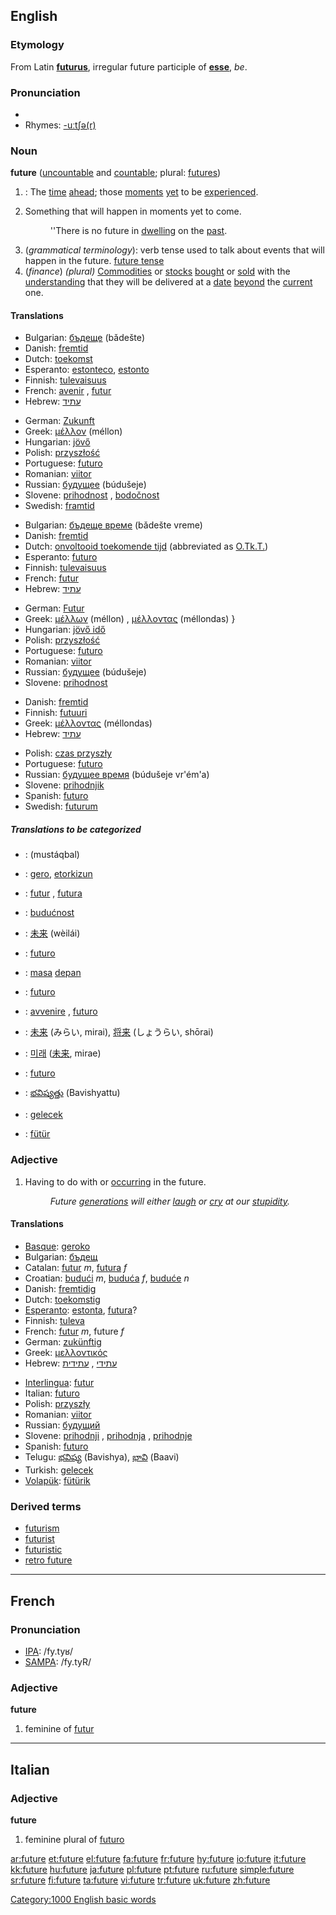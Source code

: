 ==English==
===Etymology===
From Latin '''[[futurus]]''', irregular future participle of '''[[esse]]''', ''be''.

===Pronunciation===
*{{audio|en-us-future.ogg|Audio (US)}}
*Rhymes: [[Rhymes:English:-uːtʃə(r)|-uːtʃə(r)]]

===Noun===
'''future''' ([[uncountable]] and [[countable]]; plural: [[futures]])

#{{time}}: The [[time]] [[ahead]]; those [[moment]]s [[yet]] to be [[experience]]d.
#Something that will happen in moments yet to come.
#:''There is no future in [[dwelling]] on the [[past]].
#(''grammatical terminology''): verb tense used to talk about events that will happen in the future. [[future tense]]
#(''finance'') ''(plural)'' [[commodities|Commodities]] or [[stocks]] [[bought]] or [[sold]] with the [[understanding]] that they will be delivered at a [[date]] [[beyond]] the [[current]] one.

====Translations====
{{trans-top|The time ahead}}
*Bulgarian: [[бъдеще]] (bǎdešte) {{n}}
*Danish: [[fremtid]] {{c}}
*Dutch: [[toekomst]] {{f}}
*Esperanto: [[estonteco]], [[estonto]]
*Finnish: [[tulevaisuus]]
*French: [[avenir]] {{m}}, [[futur]] {{m}}
*Hebrew: [[עתיד]] {{romanization of Hebrew|atíd}} {{m}}
{{trans-mid}}
*German: [[Zukunft]] {{f}}
*Greek: [[μέλλον]] (méllon) {{n}}
*Hungarian: [[jövő]]
*Polish: [[przyszłość]] {{f}}
*Portuguese: [[futuro]]
*Romanian: [[viitor]]
*Russian: [[будущее]] (búdušeje) {{n}}
*Slovene: [[prihodnost]] {{f}}, [[bodočnost]] {{f}}
*Swedish: [[framtid]] {{c}}
{{trans-bottom}}

{{trans-top|Something that will happen in moments yet to come}}
*Bulgarian: [[бъдеще време]] (bǎdešte vreme) {{n}}
*Danish: [[fremtid]] {{c}}
*Dutch: [[onvoltooid toekomende tijd]] {{m}} (abbreviated as [[O.Tk.T.]])
*Esperanto: [[futuro]]
*Finnish: [[tulevaisuus]]
*French: [[futur]] {{m}}
*Hebrew: [[עתיד]] {{romanization of Hebrew|atíd}} {{m}}
{{trans-mid}}
*German: [[Futur]] {{n}}
*Greek: [[μέλλων]] (méllon) {{m}}, [[μέλλοντας]] (méllondas) {{m}}}
*Hungarian: [[jövő idő]]
*Polish: [[przyszłość]] {{f}}
*Portuguese: [[futuro]]
*Romanian: [[viitor]]
*Russian: [[будущее]] (búdušeje) {{n}}
*Slovene: [[prihodnost]] {{f}}
{{trans-bottom}}

{{trans-top|verb tense}}
*Danish: [[fremtid]] {{c}}
*Finnish: [[futuuri]]
*Greek: [[μέλλοντας]] (méllondas) {{m}}
*Hebrew: [[עתיד]] {{romanization of Hebrew|atíd}} {{m}}
{{trans-mid}}
*Polish: [[czas przyszły]] {{m}}
*Portuguese: [[futuro]]
*Russian: [[будущее время]] (búdušeje vr'ém'a) {{n}}
*Slovene: [[prihodnjik]] {{m}}
*Spanish: [[futuro]] {{m}}
*Swedish: [[futurum]]
{{trans-bottom}}

=====Translations to be categorized=====
{{checktrans}}
{{trans-top|Translations to be categorized}}
*{{ttbc|Arabic}}: {{ARchar|[[مستقبل]]}} (mustáqbal) {{m}}
*{{ttbc|Basque}}: [[gero]], [[etorkizun]]
*{{ttbc|Catalan}}: [[futur]] {{m}}, [[futura]] {{f}}
*{{ttbc|Croatian}}: [[budućnost]] {{f}}
*{{ttbc|Chinese}}: [[未来]] (wèilái)
*{{ttbc|Ido}}: [[futuro]]
*{{ttbc|Indonesian}}: [[masa]] [[depan]]
*{{ttbc|Interlingua}}: [[futuro]]
*{{ttbc|Italian}}: [[avvenire]] {{m}}, [[futuro]] {{m}}
{{trans-mid}}
*{{ttbc|Japanese}}: [[未来]] (みらい, mirai), [[将来]] (しょうらい, shōrai)
*{{ttbc|Korean}}: [[미래]] ([[未来]], mirae)
*{{ttbc|Spanish}}: [[futuro]] {{m}}
*{{ttbc|Telugu}}: [[భవిష్యత్తు]] (Bavishyattu)
*{{ttbc|Turkish}}: [[gelecek]]
*{{ttbc|Volapük}}: [[fütür]]
{{trans-bottom}}

===Adjective===

# Having to do with or [[occur]]ring in the future.
#:''Future [[generation]]s will either [[laugh]] or [[cry]] at our [[stupidity]].''

====Translations====
{{trans-top|Having to do with or occurring in the future}}
*[[Basque]]: [[geroko]]
*Bulgarian: [[бъдещ]]
*Catalan: [[futur]] ''m'', [[futura]] ''f''
*Croatian: [[budući]] ''m'', [[buduća]] ''f'', [[buduće]] ''n''
*Danish: [[fremtidig]]
*Dutch: [[toekomstig]]
*[[Esperanto]]: [[estonta]], [[futura]]?
*Finnish: [[tuleva]]
*French: [[futur]] ''m'', future ''f''
*German: [[zukünftig]]
*Greek: [[μελλοντικός]]
*Hebrew: [[עתידי]] {{romanization of Hebrew|atidí}} {{m}}, [[עתידית]] {{romanization of Hebrew|atidít}} {{f}}
{{trans-mid}}
*[[Interlingua]]: [[futur]]
*Italian: [[futuro]]
*Polish: [[przyszły]]
*Romanian: [[viitor]]
*Russian: [[будущий]]
*Slovene: [[prihodnji]] {{m}}, [[prihodnja]] {{f}}, [[prihodnje]] {{n}}
*Spanish: [[futuro]]
*Telugu: [[భవిష్య]] (Bavishya), [[భావి]] (Baavi)
*Turkish: [[gelecek]]
*[[Volapük]]: [[fütürik]]
{{trans-bottom}}

===Derived terms===
*[[futurism]]
*[[futurist]]
*[[futuristic]]
*[[retro future]]

[[Category:1000 English basic words]]

----

==French==

===Pronunciation===
*[[w:IPA|IPA]]: /fy.tyʁ/
*[[w:SAMPA|SAMPA]]: /fy.tyR/

===Adjective===
'''future'''

# feminine of [[futur]]

----

==Italian==
===Adjective===
'''future'''

# feminine plural of [[futuro]]

[[ar:future]]
[[et:future]]
[[el:future]]
[[fa:future]]
[[fr:future]]
[[hy:future]]
[[io:future]]
[[it:future]]
[[kk:future]]
[[hu:future]]
[[ja:future]]
[[pl:future]]
[[pt:future]]
[[ru:future]]
[[simple:future]]
[[sr:future]]
[[fi:future]]
[[ta:future]]
[[vi:future]]
[[tr:future]]
[[uk:future]]
[[zh:future]]